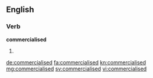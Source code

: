 ==English==

===Verb===
'''commercialised'''

# {{en-past of|commercialise}}

[[de:commercialised]]
[[fa:commercialised]]
[[kn:commercialised]]
[[mg:commercialised]]
[[sv:commercialised]]
[[vi:commercialised]]